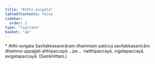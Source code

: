 ```yaml
---
title: "Atthi-avigata"
tableOfContents: false
sidebar:
  order: 2
type: "tipitaka"
basket: "ab"
---
```



<DynamicBreadcrumb />

<Paragraph type="center">
* Atthi-avigata
</Paragraph>

<Division number="21">

<Paragraph number="98">
Savitakkasavicāraṃ dhammaṃ paṭicca savitakkasavicāro dhammo uppajjati atthipaccayā …pe…  natthipaccayā, vigatapaccayā, avigatapaccayā. (Saṃkhittaṃ.)
</Paragraph>
</Division>